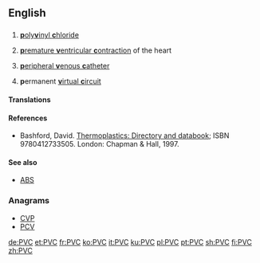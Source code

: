 ==English==
{{wikipedia|PVC (disambiguation)}}

==={{initialism-old|en}}===
{{head|en}}

# {{context|organic compound|lang=en}} [[polyvinyl chloride|'''p'''oly'''v'''inyl '''c'''hloride]]
# {{context|medicine|lang=en}} [[premature ventricular contraction|'''p'''remature '''v'''entricular '''c'''ontraction]] of the heart
# {{context|medicine|lang=en}} [[peripheral venous catheter|'''p'''eripheral '''v'''enous '''c'''atheter]]
# {{context|networking|lang=en}} '''p'''ermanent [[virtual circuit|'''v'''irtual '''c'''ircuit]]

====Translations====
{{trans-see|(organic compound) polyvinyl chloride|polyvinyl chloride}}

{{trans-top|(medicine) premature ventricular contraction of the heart}}
{{trans-mid}}
{{trans-bottom}}

{{trans-top|(medicine) peripheral venous catheter}}
{{trans-mid}}
{{trans-bottom}}

{{trans-top|(networking) permanent virtual circuit}}
{{trans-mid}}
{{trans-bottom}}

====References====
* {{context|organic chemistry|lang=en}} Bashford, David.  [http://books.google.com/books?id=ycLq-EYaE0QC&dq=a.+schulman&source=gbs_navlinks_s Thermoplastics: Directory and databook]; ISBN 9780412733505. London: Chapman & Hall, 1997. 

====See also====
* {{sense|chemistry}} [[ABS]]

===Anagrams===
* [[CVP#English|CVP]]
* [[PCV#English|PCV]]

[[de:PVC]]
[[et:PVC]]
[[fr:PVC]]
[[ko:PVC]]
[[it:PVC]]
[[ku:PVC]]
[[pl:PVC]]
[[pt:PVC]]
[[sh:PVC]]
[[fi:PVC]]
[[zh:PVC]]